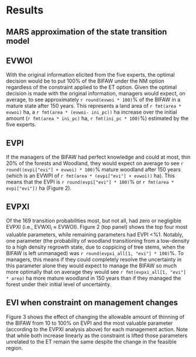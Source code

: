 Results
=======

MARS approximation of the state transition model
------------------------------------------------

<!--- 
Need to include some statistics (cv cor?) on the MARs models here.
--->
EVWOI
-----

With the original information elicited from the five experts, the optimal decision would be to put 100% of the BIFAW under the NM option regardless of the constraint applied to the ET option. Given the optimal decision is made with the original information, managers would expect, on average, to see approximately `r round(evwoi * 100)`% of the BIFAW in a mature state after 150 years. This represents a land area of `r fmt(area * evwoi)` ha, a `r fmt(area * (evwoi- ini_pc))` ha increase over the initial amount (`r fmt(area * ini_pc)` ha, `r fmt(ini_pc * 100)`%) estimated by the five experts.

EVPI
-----

If the managers of the BIFAW had perfect knowledge and could at most, thin 20% of the forests and Woodland, they would expect on average to see `r round((evpi["evi"] + evwoi) * 100)`% mature woodland after 150 years (which is an EVWPI of `r fmt(area * (evpi["evi"] + evwoi))` ha). This means that the EVPI is `r round(evpi["evi"] * 100)`% or `r fmt(area * evpi["evi"])` ha (Figure 2). <!--- This value represents the upper limit blah blah 

Here I need to track the proportion of the time each potentially optimal solution is the winner and present that.
--->

EVPXI
-----
Of the 169 transition probabilities most, but not all, had zero or negligible EVPXI (i.e., EVWXI$_i$ $\approx$ EVWOI). Figure 2 (top panel) shows the top four most valuable parameters, while remaining parameters had EVPI $<$%1. Notably, one parameter (the probability of woodland transitioning from a low-density to a high density regrowth state, due to coppicing of tree stems, when the BIFAW is left unmanaged) was `r round(evpxi_all[1, "evi"] * 100)`%. To managers, this means if they could completely resolve the uncertainty in this parameter alone they would expect to manage the BIFAW so much more optimally that on average they would see `r fmt(evpxi_all[1, "evi"] * area)` ha more mature woodland in 150 years than if they managed the forest under their initial level of uncertainty.

EVI when constraint on management changes
-----------------------------------------

Figure 3 shows the effect of changing the allowable amount of thinning of the BIFAW from 10 to 100% on EVPI and the most valuable parameter (according to the EVPXI analysis above) for each management action. Note that while both increase linearly as the constraint is lifted those parameters unrelated to the ET remain the same despite the change in the feasible region.
<!---
Need to expand on this explanation
--->
